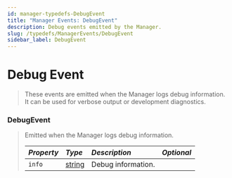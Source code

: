 ```yaml
---
id: manager-typedefs-DebugEvent
title: "Manager Events: DebugEvent"
description: Debug events emitted by the Manager.
slug: /typedefs/ManagerEvents/DebugEvent
sidebar_label: DebugEvent
---
```


# Debug Event

> These events are emitted when the Manager logs debug information.  
> It can be used for verbose output or development diagnostics.

### DebugEvent

> Emitted when the Manager logs debug information.
> 
> | <i className="fa-solid fa-hashtag"/> Property | <i className="fa-solid fa-font"/> Type                                                              | <i className="fa-solid fa-list"/> Description           | <i className="fa-solid fa-flask"/> Optional |
> |:----------------------------------------------|:----------------------------------------------------------------------------------------------------|:--------------------------------------------------------|:-------------------------------------------:|
> | `info`                                        | [string](https://developer.mozilla.org/en-US/docs/Web/JavaScript/Reference/Global_Objects/String)   | Debug information.                                      | <i className="fa-solid fa-xmark"/>          |

